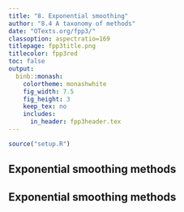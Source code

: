 ```yaml
---
title: "8. Exponential smoothing"
author: "8.4 A taxonomy of methods"
date: "OTexts.org/fpp3/"
classoption: aspectratio=169
titlepage: fpp3title.png
titlecolor: fpp3red
toc: false
output:
  binb::monash:
    colortheme: monashwhite
    fig_width: 7.5
    fig_height: 3
    keep_tex: no
    includes:
      in_header: fpp3header.tex
---
```


```r
source("setup.R")
```


## Exponential smoothing methods
\fontsize{12}{13}\sf

\begin{block}{}
\begin{tabular}{ll|ccc}
& &\multicolumn{3}{c}{\bf Seasonal Component} \\
\multicolumn{2}{c|}{\bf Trend}& N & A & M\\
\multicolumn{2}{c|}{\bf Component}  & (None)    & (Additive)  & (Multiplicative)\\
\cline{3-5} &&&&\\[-0.4cm]
N & (None) & (N,N) & (N,A) & (N,M)\\
&&&&\\[-0.4cm]
A & (Additive) & (A,N) & (A,A) & (A,M)\\
&&&&\\[-0.4cm]
A\damped & (Additive damped) & (A\damped,N) & (A\damped,A) & (A\damped,M)
\end{tabular}
\end{block}\fontsize{12}{13}\sf

\begin{tabular}{lp{9.7cm}}
\alert{(N,N)}:        & Simple exponential smoothing\\
\alert{(A,N)}:        & Holt's linear method\\
\alert{(A\damped,N)}: & Additive damped trend method\\
\alert{(A,A)}:~~      & Additive Holt-Winters' method\\
\alert{(A,M)}:        & Multiplicative Holt-Winters' method\\
\alert{(A\damped,M)}: & Damped multiplicative Holt-Winters' method
\end{tabular}

\only<2>{\begin{textblock}{5}(10,6)
\begin{alertblock}{}\fontsize{12}{14}\sf
There are also multiplicative trend methods (not recommended).
\end{alertblock}
\end{textblock}}


## Exponential smoothing methods

\full{figs/pegelstable}

\begin{textblock}{10}(.5,8)\footnotesize
$\phi_h = \phi + \phi^2 + \dots + \phi^h$\\
$k$ is the integer part of $(h-1)/m$
\end{textblock}
